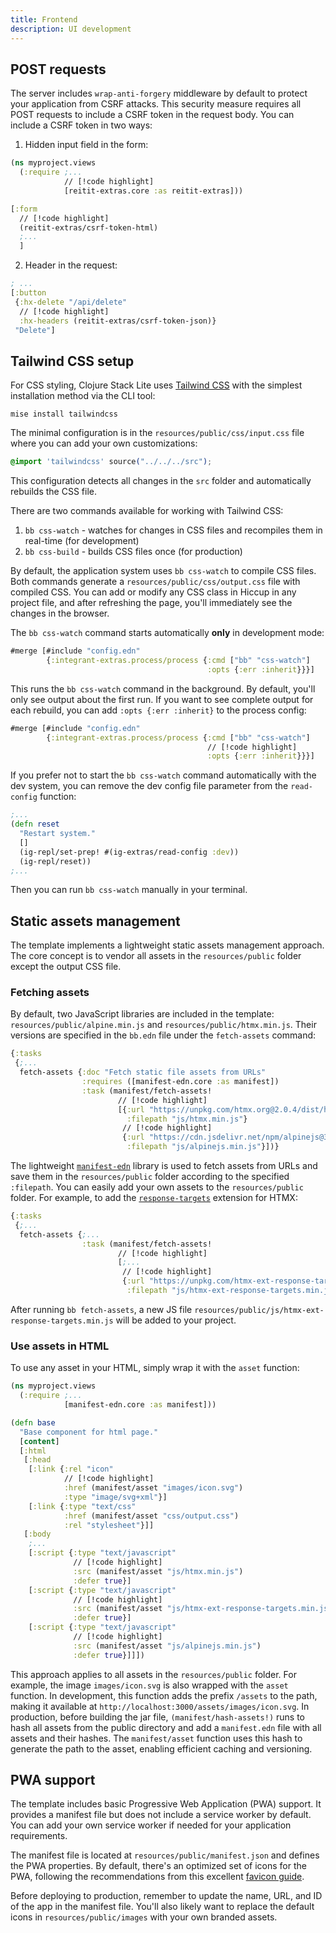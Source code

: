 ```yaml
---
title: Frontend
description: UI development
---
```


## POST requests

The server includes `wrap-anti-forgery` middleware by default to protect your application from CSRF attacks.
This security measure requires all POST requests to include a CSRF token in the request body.
You can include a CSRF token in two ways:

1. Hidden input field in the form:

```clojure title="src/myproject/views.clj"
(ns myproject.views
  (:require ;...
            // [!code highlight]
            [reitit-extras.core :as reitit-extras]))

[:form
  // [!code highlight]
  (reitit-extras/csrf-token-html)
  ;...
  ]
```

2. Header in the request:

```clojure title="src/myproject/views.clj"
; ...
[:button
 {:hx-delete "/api/delete"
  // [!code highlight]
  :hx-headers (reitit-extras/csrf-token-json)}
 "Delete"]
```


## Tailwind CSS setup

For CSS styling, Clojure Stack Lite uses [Tailwind CSS](https://tailwindcss.com/docs/installation) with the simplest installation method via the CLI tool:

```shell
mise install tailwindcss
```

The minimal configuration is in the `resources/public/css/input.css` file where you can add your own customizations:

```css title="resources/public/css/input.css"
@import 'tailwindcss' source("../../../src");
```

This configuration detects all changes in the `src` folder and automatically rebuilds the CSS file.

There are two commands available for working with Tailwind CSS:

1. `bb css-watch` - watches for changes in CSS files and recompiles them in real-time (for development)
2. `bb css-build` - builds CSS files once (for production)

By default, the application system uses `bb css-watch` to compile CSS files.
Both commands generate a `resources/public/css/output.css` file with compiled CSS.
You can add or modify any CSS class in Hiccup in any project file, and after refreshing the page, you'll immediately see the changes in the browser.

The `bb css-watch` command starts automatically **only** in development mode:

```clojure title="resources/config.dev.edn"
#merge [#include "config.edn"
        {:integrant-extras.process/process {:cmd ["bb" "css-watch"]
                                            :opts {:err :inherit}}}]
```

This runs the `bb css-watch` command in the background. By default, you'll only see output about the first run.
If you want to see complete output for each rebuild, you can add `:opts {:err :inherit}` to the process config:

```clojure title="resources/config.dev.edn"
#merge [#include "config.edn"
        {:integrant-extras.process/process {:cmd ["bb" "css-watch"]
                                            // [!code highlight]
                                            :opts {:err :inherit}}}]
```

If you prefer not to start the `bb css-watch` command automatically with the dev system, you can remove the dev config file parameter from the `read-config` function:

```clojure title="dev/user.clj"
;...
(defn reset
  "Restart system."
  []
  (ig-repl/set-prep! #(ig-extras/read-config :dev))
  (ig-repl/reset))
;...
```

Then you can run `bb css-watch` manually in your terminal.

## Static assets management

The template implements a lightweight static assets management approach. The core concept is to vendor all assets in the `resources/public` folder except the output CSS file.

### Fetching assets

By default, two JavaScript libraries are included in the template: `resources/public/alpine.min.js` and `resources/public/htmx.min.js`.
Their versions are specified in the `bb.edn` file under the `fetch-assets` command:

```clojure
{:tasks
 {;...
  fetch-assets {:doc "Fetch static file assets from URLs"
                :requires ([manifest-edn.core :as manifest])
                :task (manifest/fetch-assets!
                        // [!code highlight]
                        [{:url "https://unpkg.com/htmx.org@2.0.4/dist/htmx.min.js"
                          :filepath "js/htmx.min.js"}
                         // [!code highlight]
                         {:url "https://cdn.jsdelivr.net/npm/alpinejs@3.14.8/dist/cdn.min.js"
                          :filepath "js/alpinejs.min.js"}])}
```

The lightweight [`manifest-edn`](https://github.com/abogoyavlensky/manifest-edn) library is used to fetch assets from URLs and save them in the `resources/public` folder according to the specified `:filepath`.
You can easily add your own assets to the `resources/public` folder. For example, to add the [`response-targets`](https://htmx.org/extensions/response-targets/) extension for HTMX:

```clojure
{:tasks
 {;...
  fetch-assets {;...
                :task (manifest/fetch-assets!
                        // [!code highlight]
                        [;...
                         // [!code highlight]
                         {:url "https://unpkg.com/htmx-ext-response-targets@2.0.2"
                          :filepath "js/htmx-ext-response-targets.min.js"}])}
```

After running `bb fetch-assets`, a new JS file `resources/public/js/htmx-ext-response-targets.min.js` will be added to your project.

### Use assets in HTML

To use any asset in your HTML, simply wrap it with the `asset` function:

```clojure title="src/myproject/views.clj"
(ns myproject.views
  (:require ;...
            [manifest-edn.core :as manifest]))

(defn base
  "Base component for html page."
  [content]
  [:html
   [:head
    [:link {:rel "icon"
            // [!code highlight]
            :href (manifest/asset "images/icon.svg")
            :type "image/svg+xml"}]
    [:link {:type "text/css"
            :href (manifest/asset "css/output.css")
            :rel "stylesheet"}]]
   [:body
    ;...
    [:script {:type "text/javascript"
              // [!code highlight]
              :src (manifest/asset "js/htmx.min.js")
              :defer true}]
    [:script {:type "text/javascript"
              // [!code highlight]
              :src (manifest/asset "js/htmx-ext-response-targets.min.js")
              :defer true}]
    [:script {:type "text/javascript"
              // [!code highlight]
              :src (manifest/asset "js/alpinejs.min.js")
              :defer true}]]])
```

This approach applies to all assets in the `resources/public` folder. For example, the image `images/icon.svg` is also wrapped with the `asset` function.
In development, this function adds the prefix `/assets` to the path, making it available at `http://localhost:3000/assets/images/icon.svg`.
In production, before building the jar file, `(manifest/hash-assets!)` runs to hash all assets from the public directory and add a `manifest.edn` file with all assets and their hashes.
The `manifest/asset` function uses this hash to generate the path to the asset, enabling efficient caching and versioning.

## PWA support

The template includes basic Progressive Web Application (PWA) support. It provides a manifest file but does not include a service worker by default. You can add your own service worker if needed for your application requirements.

The manifest file is located at `resources/public/manifest.json` and defines the PWA properties.
By default, there's an optimized set of icons for the PWA, following the recommendations from this excellent [favicon guide](https://evilmartians.com/chronicles/how-to-favicon-in-2021-six-files-that-fit-most-needs).

Before deploying to production, remember to update the name, URL, and ID of the app in the manifest file. You'll also likely want to replace the default icons in `resources/public/images` with your own branded assets.